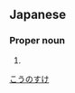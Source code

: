 ==Japanese==
{{ja-kanjitab|こう|の|すけ}}

===Proper noun===
{{ja-pos|proper|こうのすけ}}

# {{given name|male|lang=ja}}

[[Category:Japanese male given names|こうのすけ]]